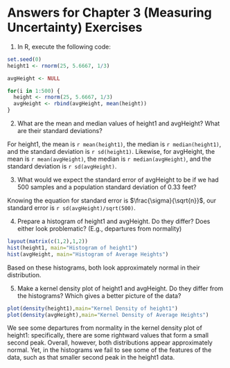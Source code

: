 Answers for Chapter 3 (Measuring Uncertainty) Exercises
========================================================

1. In R, execute the following code:
  ```r
  set.seed(0)
  height1 <- rnorm(25, 5.6667, 1/3)
  
  avgHeight <- NULL
  
  for(i in 1:500) {
    height <- rnorm(25, 5.6667, 1/3)
    avgHeight <- rbind(avgHeight, mean(height))
  }  
  ```

2. What are the mean and median values of height1 and avgHeight? What are their standard deviations?
  
  For height1, the mean is `r mean(height1)`, the median is `r median(height1)`, and the standard deviation is `r sd(height1)`. Likewise, for avgHeight, the mean is `r mean(avgHeight)`, the median is `r median(avgHeight)`, and the standard deviation is `r sd(avgHeight)`.

3. What would we expect the standard error of avgHeight to be if we had 500 samples and a population standard deviation of 0.33 feet?

  Knowing the equation for standard error is $\frac{\sigma}{\sqrt{n}}$, our standard error is `r sd(avgHeight)/sqrt(500)`.

4. Prepare a histogram of height1 and avgHeight. Do they differ? Does either look problematic? (E.g., departures from normality)

  ```r
  layout(matrix(c(1,2),1,2))
  hist(height1, main="Histogram of height1")
  hist(avgHeight, main="Histogram of Average Heights")
  ```
  
  Based on these histograms, both look approximately normal in their distribution.
 
5. Make a kernel density plot of height1 and avgHeight. Do they differ from the histograms? Which gives a better picture of the data?

  ```r
  plot(density(height1),main="Kernel Density of height1")
  plot(density(avgHeight),main="Kernel Density of Average Heights")
  ```
  
  We see some departures from normality in the kernel density plot of height1: specifically, there are some rightward values that form a small second peak. Overall, however, both distributions appear approximately normal. Yet, in the histograms we fail to see some of the features of the data, such as that smaller second peak in the height1 data.